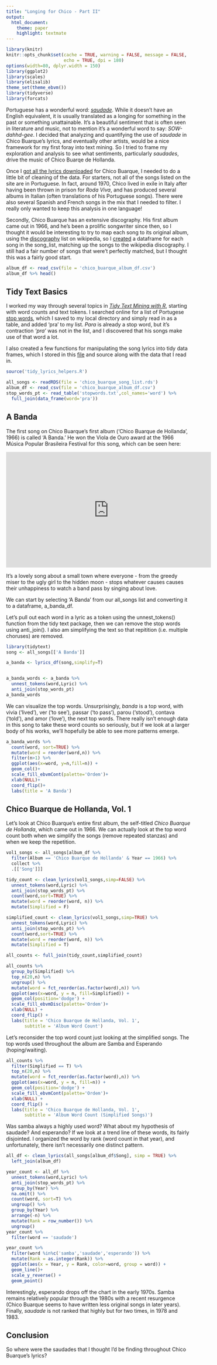 ```yaml
---
title: "Longing for Chico - Part II"
output:
  html_document:
    theme: paper
    highlight: textmate
---
```


```r
library(knitr)
knitr::opts_chunk$set(cache = TRUE, warning = FALSE, message = FALSE, 
                      echo = TRUE, dpi = 180)
options(width=80, dplyr.width = 150)
library(ggplot2)
library(scales)
library(elisalib)
theme_set(theme_ebvm())
library(tidyverse)
library(forcats)
```

Portuguese has a wonderful word: [*saudade*](https://en.wikipedia.org/wiki/Saudade).  While it doesn't have an English equivalent, it is usually translated as a longing for something in the past or something unattainable.  It's a beautiful sentiment that is often seen in literature and music, not to mention it's a wonderful word to say: *SOW-dahhd-gee*.  I decided that analyzing and quantifying the use of *saudade* in Chico Buarque's lyrics, and eventually other artists, would be a nice framework for my first foray into text mining.  So I tried to frame my exploration and analysis to see what sentiments, particularly *saudades*, drive the music of Chico Buarqe de Hollanda. 

Once I [got all the lyrics downloaded](previous blog post) for Chico Buarque,  I needed to do a little bit of cleaning of the data.  For starters, not all of the songs listed on the site are in Portuguese.  In fact, around 1970, Chico lived in exile in Italy after having been thrown in prison for *Roda Viva*, and has produced several albums in Italian (often translations of his Portuguese songs).  There were also several Spanish and French songs in the mix that I needed to filter.  I really only wanted to keep this analysis in one language!

Secondly, Chico Buarque has an extensive discography.  His first album came out in 1966, and he's been a prolific songwriter since then, so I thought it would be interesting to try to map each song to its original album, using the [discography](https://pt.wikipedia.org/wiki/Chico_Buarque) list on wikipedia, so I [created](clean_chico.R) a dataframe for each song in the song_list, matching up the songs to the wikipedia discography.  I still had a fair number of songs that were't perfectly matched, but I thought this was a fairly good start.

```r
album_df <- read_csv(file = 'chico_buarque_album_df.csv')
album_df %>% head()

```

## Tidy Text Basics

I worked my way through several topics in [*Tidy Text Mining with R*](http://tidytextmining.com/), starting with word counts and text tokens.  I searched online for a list of Portugese [stop words](https://gist.github.com/alopes/5358189), which I saved to my local directory and simply read in as a table, and added 'pra' to my list.  *Para* is already a stop word, but it's contraction *'pra'* was not in the list, and I discovered that his songs make use of that word a lot.

I also created a few functions for manipulating the song lyrics into tidy data frames, which I stored in this [file](tidy_lyrics_helpers.R) and source along with the data that I read in.

```r
source('tidy_lyrics_helpers.R')

all_songs <- readRDS(file = 'chico_buarque_song_list.rds')
album_df <- read_csv(file = 'chico_buarque_album_df.csv')
stop_words_pt <- read_table('stopwords.txt',col_names='word') %>%
  full_join(data_frame(word='pra'))
```


## A Banda

The first song on Chico Buarque's first album ('Chico Buarque de Hollanda', 1966) is called 'A Banda.'  He won the Viola de Ouro award at the 1966 Música Popular Brasileira Festival for this song, which can be seen here:

<iframe width="560" height="315" frameborder="0" allowfullscreen src="https://www.youtube.com/watch?v=ml8OpKjh4Ic"></iframe>

It's a lovely song about a small town where everyone - from the greedy miser to the ugly girl to the hidden moon - stops whatever causes causes their unhappiness to watch a band pass by singing about love.

We can start by selecting 'A Banda' from our all_songs list and converting it to a dataframe, a_banda_df.

Let's pull out each word in a lyric as a token using the unnest_tokens() function from the tidy text package, then we can remove the stop words using anti_join().  I also am simplifying the text so that repitition (i.e. multiple choruses) are removed.

```r
library(tidytext)
song <- all_songs[['A Banda']]

a_banda <- lyrics_df(song,simplify=T)


a_banda_words <- a_banda %>%
  unnest_tokens(word,Lyric) %>%
  anti_join(stop_words_pt)
a_banda_words
```

We can visualize the top words.  Unsurprisingly, *banda* is a top word, with vivia ('lived'), ver ('to see'), passar ('to pass'), parou ('stood'), contava ('told'), and amor ('love'), the next top words.  There really isn't enough data in this song to take these word counts so seriously, but if we look at a larger body of his works, we'll hopefully be able to see more patterns emerge.

```r
a_banda_words %>%
  count(word, sort=TRUE) %>%
  mutate(word = reorder(word,n)) %>%
  filter(n>1) %>%
  ggplot(aes(x=word, y=n,fill=n)) +
  geom_col()+
  scale_fill_ebvmCont(palette='Ordem')+
  xlab(NULL)+
  coord_flip()+
  labs(title = 'A Banda')
```


## Chico Buarque de Hollanda, Vol. 1

Let's look at Chico Buarque's entire first album, the self-titled *Chico Buarque de Hollanda*, which came out in 1966.  We can actually look at the top word count both when we simplify the songs (remove repeated stanzas) and when we keep the repetition.

```r
vol1_songs <- all_songs[album_df %>%
  filter(Album == 'Chico Buarque de Hollanda' & Year == 1966) %>%
  collect %>%
  .[['Song']]]

tidy_count <- clean_lyrics(vol1_songs,simp=FALSE) %>%
  unnest_tokens(word,Lyric) %>%
  anti_join(stop_words_pt) %>%
  count(word,sort=TRUE) %>%
  mutate(word = reorder(word, n)) %>%
  mutate(Simplified = F)

simplified_count <- clean_lyrics(vol1_songs,simp=TRUE) %>%
  unnest_tokens(word,Lyric) %>%
  anti_join(stop_words_pt) %>%
  count(word,sort=TRUE) %>%
  mutate(word = reorder(word, n)) %>%
  mutate(Simplified = T)

all_counts <- full_join(tidy_count,simplified_count)

all_counts %>% 
  group_by(Simplified) %>%
  top_n(20,n) %>%
  ungroup() %>%
  mutate(word = fct_reorder(as.factor(word),n)) %>%
  ggplot(aes(x=word, y = n, fill=Simplified)) +
  geom_col(position='dodge') + 
  scale_fill_ebvmDisc(palette='Ordem')+
  xlab(NULL) +
  coord_flip() +
  labs(title = 'Chico Buarque de Hollanda, Vol. 1',
       subtitle = 'Album Word Count')

```


Let's reconsider the top word count just looking at the simplified songs.  The top words used throughout the album are Samba and Esperando (hoping/waiting).

```r

all_counts %>% 
  filter(Simplified == T) %>%
  top_n(20,n) %>%
  mutate(word = fct_reorder(as.factor(word),n)) %>%
  ggplot(aes(x=word, y = n, fill=n)) +
  geom_col(position='dodge') + 
  scale_fill_ebvmCont(palette='Ordem')+
  xlab(NULL) +
  coord_flip() +
  labs(title = 'Chico Buarque de Hollanda, Vol. 1',
       subtitle = 'Album Word Count (Simplified Songs)')

```

Was samba always a highly used word?  What about my hypothesis of saudade?  And esperando?  If we look at a trend line of these words, its fairly disjointed.  I organized the word by rank (word count in that year), and unfortunately, there isn't necessarily one distinct pattern.

```r

all_df <- clean_lyrics(all_songs[album_df$Song], simp = TRUE) %>%
  left_join(album_df)

year_count <- all_df %>%
  unnest_tokens(word,Lyric) %>%
  anti_join(stop_words_pt) %>%
  group_by(Year) %>%
  na.omit() %>%
  count(word, sort=T) %>%
  ungroup() %>%
  group_by(Year) %>%
  arrange(-n) %>%
  mutate(Rank = row_number()) %>%
  ungroup()
year_count %>%
  filter(word == 'saudade')

year_count %>%
  filter(word %in%c('samba','saudade','esperando')) %>%
  mutate(Rank = as.integer(Rank)) %>%
  ggplot(aes(x = Year, y = Rank, color=word, group = word)) +
  geom_line()+
  scale_y_reverse() +
  geom_point()

```

Interestingly, esperando drops off the chart in the early 1970s.  Samba remains relatively popular through the 1980s with a recent resurgence (Chico Buarque seems to have written less original songs in later years).  Finally, *saudade* is not ranked that highly but for two times, in 1978 and 1983.

## Conclusion

So where were the saudades that I thought I'd be finding throughout Chico Buarque's lyrics?